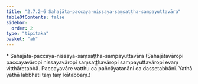 ```yaml
---
title: "2.7.2–6 Sahajāta-paccaya-nissaya-saṃsaṭṭha-sampayuttavāra"
tableOfContents: false
sidebar:
  order: 2
type: "tipitaka"
basket: "ab"
---
```



<DynamicBreadcrumb />

<Paragraph type="center">
* Sahajāta-paccaya-nissaya-saṃsaṭṭha-sampayuttavāra
</Paragraph>

<Paragraph number="962">
(Sahajātavāropi paccayavāropi nissayavāropi saṃsaṭṭhavāropi sampayuttavāropi evaṃ vitthāretabbā. Paccayavāre vatthu ca pañcāyatanāni ca dassetabbāni. Yathā yathā labbhati taṃ taṃ kātabbaṃ.)
</Paragraph>